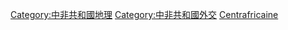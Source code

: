 [[Category:中非共和國地理|Category:中非共和國地理]]
[[Category:中非共和國外交|Category:中非共和國外交]]
[[Category:各國邊界|Centrafricaine]]